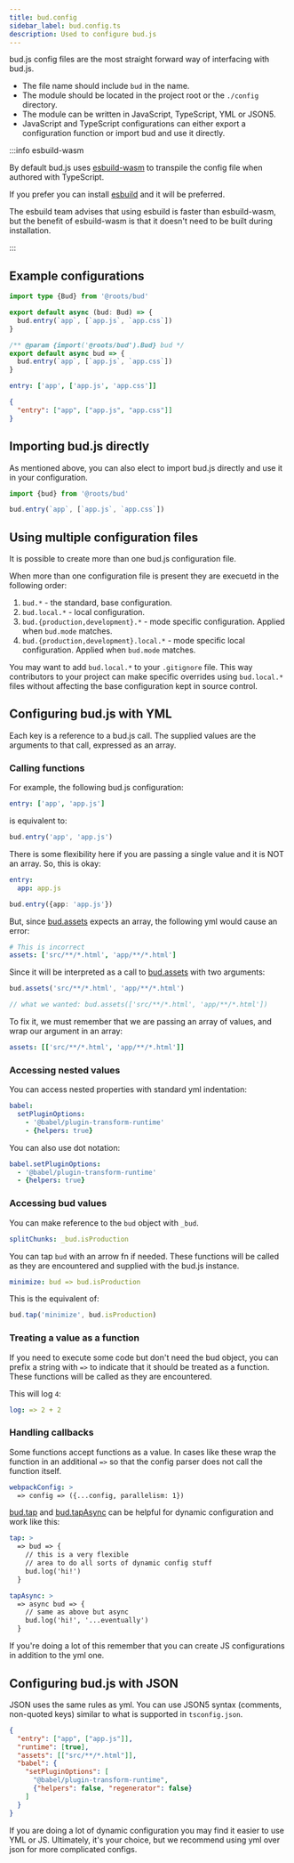 ```yaml
---
title: bud.config
sidebar_label: bud.config.ts
description: Used to configure bud.js
---
```



bud.js config files are the most straight forward way of interfacing with bud.js.

- The file name should include `bud` in the name.
- The module should be located in the project root or the `./config` directory.
- The module can be written in JavaScript, TypeScript, YML or JSON5.
- JavaScript and TypeScript configurations can either export a configuration function or import bud and use it directly.

:::info esbuild-wasm

By default bud.js uses [esbuild-wasm](https://www.npmjs.com/package/esbuild-wasm) to transpile the config file when authored with TypeScript.

If you prefer you can install [esbuild](https://www.npmjs.com/package/esbuild) and it will be preferred.

The esbuild team advises that using esbuild is faster than esbuild-wasm, but the benefit of esbuild-wasm is that it doesn't need to be built during installation.

:::

## Example configurations

<Tabs>
<TabItem value="bud.config.ts">

```ts title=bud.config.ts
import type {Bud} from '@roots/bud'

export default async (bud: Bud) => {
  bud.entry(`app`, [`app.js`, `app.css`])
}
```

</TabItem>

<TabItem value="bud.config.js">

```ts title=bud.config.js
/** @param {import('@roots/bud').Bud} bud */
export default async bud => {
  bud.entry(`app`, [`app.js`, `app.css`])
}
```

</TabItem>

<TabItem value="bud.config.yml">

```yml title=bud.config.yml
entry: ['app', ['app.js', 'app.css']]
```

</TabItem>

<TabItem value="bud.config.json">

```json title=bud.config.json
{
  "entry": ["app", ["app.js", "app.css"]]
}
```

</TabItem>
</Tabs>

## Importing bud.js directly

As mentioned above, you can also elect to import bud.js directly and use it in your configuration.

```ts title=bud.config.ts
import {bud} from '@roots/bud'

bud.entry(`app`, [`app.js`, `app.css`])
```

## Using multiple configuration files

It is possible to create more than one bud.js configuration file.

When more than one configuration file is present they are execuetd in the following order:

1. `bud.*` - the standard, base configuration.
2. `bud.local.*` - local configuration.
3. `bud.{production,development}.*` - mode specific configuration. Applied when `bud.mode` matches.
4. `bud.{production,development}.local.*` - mode specific local configuration. Applied when `bud.mode` matches.

You may want to add `bud.local.*` to your `.gitignore` file. This way contributors to your project can make specific overrides using `bud.local.*` files
without affecting the base configuration kept in source control.

## Configuring bud.js with YML

Each key is a reference to a bud.js call. The supplied values are the arguments to that call, expressed as an array.

### Calling functions

For example, the following bud.js configuration:

```yml title=bud.config.yml
entry: ['app', 'app.js']
```

is equivalent to:

```ts title=bud.config.ts
bud.entry('app', 'app.js')
```

There is some flexibility here if you are passing a single value and it is NOT an array. So, this is okay:

```yml
entry:
  app: app.js
```

```ts title=bud.config.ts
bud.entry({app: 'app.js'})
```

But, since [bud.assets](/reference/bud.assets) expects an array, the following yml would cause an error:

```yml title=bud.config.yml
# This is incorrect
assets: ['src/**/*.html', 'app/**/*.html']
```

Since it will be interpreted as a call to [bud.assets](/reference/bud.assets) with two arguments:

```ts title=bud.config.ts
bud.assets('src/**/*.html', 'app/**/*.html')

// what we wanted: bud.assets(['src/**/*.html', 'app/**/*.html'])
```

To fix it, we must remember that we are passing an array of values, and wrap our argument in an array:

```yml title=bud.config.yml
assets: [['src/**/*.html', 'app/**/*.html']]
```

### Accessing nested values

You can access nested properties with standard yml indentation:

```yml title=bud.config.yml
babel:
  setPluginOptions:
    - '@babel/plugin-transform-runtime'
    - {helpers: true}
```

You can also use dot notation:

```yml title=bud.config.yml
babel.setPluginOptions:
  - '@babel/plugin-transform-runtime'
  - {helpers: true}
```

### Accessing bud values

You can make reference to the `bud` object with `_bud`.

```yml title=bud.config.yml
splitChunks: _bud.isProduction
```

You can tap `bud` with an arrow fn if needed. These functions will be called
as they are encountered and supplied with the bud.js instance.

```yml title=bud.config.yml
minimize: bud => bud.isProduction
```

This is the equivalent of:

```ts title=bud.config.ts
bud.tap('minimize', bud.isProduction)
```

### Treating a value as a function

If you need to execute some code but don't need the bud object, you can prefix a string with `=>` to indicate that it should be treated as a function. These functions will be called
as they are encountered.

This will log `4`:

```yml title=bud.config.yml
log: => 2 + 2
```

### Handling callbacks

Some functions accept functions as a value. In cases like these wrap the function in an additional `=>` so that the
config parser does not call the function itself.

```yml title=bud.config.yml
webpackConfig: >
  => config => ({...config, parallelism: 1})
```

[bud.tap](/reference/bud.tap) and [bud.tapAsync](/reference/bud.tapAsync) can be helpful for dynamic configuration and work like this:

```yml title=bud.config.yml
tap: >
  => bud => {
    // this is a very flexible
    // area to do all sorts of dynamic config stuff
    bud.log('hi!')
  }

tapAsync: >
  => async bud => {
    // same as above but async
    bud.log('hi!', '...eventually')
  }
```

If you're doing a lot of this remember that you can create JS configurations in addition to the yml one.

## Configuring bud.js with JSON

JSON uses the same rules as yml. You can use JSON5 syntax (comments, non-quoted keys) similar to what is supported in `tsconfig.json`.

```json title=bud.config.json
{
  "entry": ["app", ["app.js"]],
  "runtime": [true],
  "assets": [["src/**/*.html"]],
  "babel": {
    "setPluginOptions": [
      "@babel/plugin-transform-runtime",
      {"helpers": false, "regenerator": false}
    ]
  }
}
```

If you are doing a lot of dynamic configuration you may find it easier to use YML or JS. Ultimately, it's your choice, but
we recommend using yml over json for more complicated configs.
